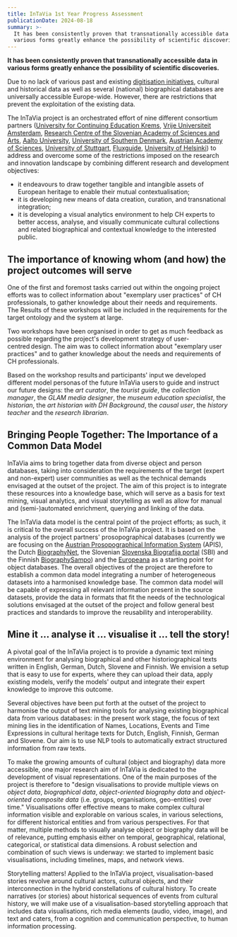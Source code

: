 ```yaml
---
title: InTaVia 1st Year Progress Assessment
publicationDate: 2024-08-18
summary: >-
  It has been consistently proven that transnationally accessible data in
  various forms greatly enhance the possibility of scientific discoveries.
---
```

**It has been consistently proven that transnationally accessible data in various forms greatly enhance the possibility of scientific discoveries.**

Due to no lack of various past and existing [digitisation initiatives](https://eadh.org/projects), cultural and historical data as well as several (national) biographical databases are universally accessible Europe-wide. However, there are restrictions that prevent the exploitation of the existing data.

The InTaVia project is an orchestrated effort of nine different consortium partners ([University for Continuing Education Krems](https://www.donau-uni.ac.at/de.html), [Vrije Universiteit Amsterdam](https://vu.nl/en), [Research Centre of the Slovenian Academy of Sciences and Arts](https://www.zrc-sazu.si/en), [Aalto University](https://www.aalto.fi/en), [University of Southern Denmark](https://www.sdu.dk/da), [Austrian Academy of Sciences](https://www.oeaw.ac.at/en/), [University of Stuttgart](https://www.uni-stuttgart.de/en/), [Fluxguide](https://www.fluxguide.com/en/), [University of Helsinki](https://www.helsinki.fi/fi)) to address and overcome some of the restrictions imposed on the research and innovation landscape by combining different research and development objectives:

* it endeavours to draw together tangible and intangible assets of European heritage to enable their mutual contextualisation;
* it is developing new means of data creation, curation, and transnational integration;
* it is developing a visual analytics environment to help CH experts to better access, analyse, and visually communicate cultural collections and related biographical and contextual knowledge to the interested public.

## The importance of knowing whom (and how) the project outcomes will serve

One of the first and foremost tasks carried out within the ongoing project efforts was to collect information about "exemplary user practices" of CH professionals, to gather knowledge about their needs and requirements. The Results of these workshops will be included in the requirements for the target ontology and the system at large.

Two workshops have been organised in order to get as much feedback as possible regarding the project's development strategy of user-centred design. The aim was to collect information about "exemplary user practices" and to gather knowledge about the needs and requirements of CH professionals.

Based on the workshop results and participants' input we developed different model personas of the future InTaVia users to guide and instruct our future designs: the *art curator*, the *tourist guide*, the *collection manager*, the *GLAM media designer*, the *museum education specialist*, the *historian*, the *art historian with DH Background*, the *causal user*, the *history teacher* and the *research librarian*.

## Bringing People Together: The Importance of a Common Data Model

InTaVia aims to bring together data from diverse object and person databases, taking into consideration the requirements of the target (expert and non-expert) user communities as well as the technical demands envisaged at the outset of the project. The aim of this project is to integrate these resources into a knowledge base, which will serve as a basis for text mining, visual analytics, and visual storytelling as well as allow for manual and (semi-)automated enrichment, querying and linking of the data.

The InTaVia data model is the central point of the project efforts; as such, it is critical to the overall success of the InTaVia project. It is based on the analysis of the project partners' prosopographical databases (currently we are focusing on the [Austrian Prosopographical Information System](https://apis.acdh.oeaw.ac.at/) (APIS), the Dutch [BiographyNet](http://www.biographynet.nl/), the Slovenian [Slovenska Biografija portal](https://www.slovenska-biografija.si/) (SBI) and the Finnish [BiographySampo](http://biografiasampo.fi/)) and the [Europeana](https://www.europeana.eu/) as a starting point for object databases. The overall objectives of the project are therefore to establish a common data model integrating a number of heterogeneous datasets into a harmonised knowledge base. The common data model will be capable of expressing all relevant information present in the source datasets, provide the data in formats that fit the needs of the technological solutions envisaged at the outset of the project and follow general best practices and standards to improve the reusability and interoperability.&#x20;

## Mine it … analyse it … visualise it … tell the story!

A pivotal goal of the InTaVia project is to provide a dynamic text mining environment for analysing biographical and other historiographical texts written in English, German, Dutch, Slovene and Finnish. We envision a setup that is easy to use for experts, where they can upload their data, apply existing models, verify the models' output and integrate their expert knowledge to improve this outcome.

Several objectives have been put forth at the outset of the project to harmonise the output of text mining tools for analysing existing biographical data from various databases: in the present work stage, the focus of text mining lies in the identification of Names, Locations, Events and Time Expressions in cultural heritage texts for Dutch, English, Finnish, German and Slovene. Our aim is to use NLP tools to automatically extract structured information from raw texts.

To make the growing amounts of cultural (object and biography) data more accessible, one major research aim of InTaVia is dedicated to the development of visual representations. One of the main purposes of the project is therefore to "design visualisations to provide multiple views on *object data*, *biographical data*, *object-oriented biography data* and *object-oriented composite data* (i.e. groups, organisations, geo-entities) over time." Visualisations offer effective means to make complex cultural information visible and explorable on various scales, in various selections, for different historical entities and from various perspectives. For that matter, multiple methods to visually analyse object or biography data will be of relevance, putting emphasis either on temporal, geographical, relational, categorical, or statistical data dimensions. A robust selection and combination of such views is underway: we started to implement basic visualisations, including timelines, maps, and network views.

Storytelling matters! Applied to the InTaVia project, visualisation-based stories revolve around cultural actors, cultural objects, and their interconnection in the hybrid constellations of cultural history. To create narratives (or stories) about historical sequences of events from cultural history, we will make use of a visualisation-based storytelling approach that includes data visualisations, rich media elements (audio, video, image), and text and caters, from a cognition and communication perspective, to human information processing.
